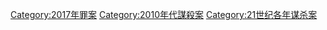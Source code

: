 {{cat topic in year| topic=谋杀案| year=2017}}

[[Category:2017年罪案|Category:2017年罪案]]
[[Category:2010年代謀殺案|Category:2010年代謀殺案]]
[[Category:21世纪各年谋杀案|Category:21世纪各年谋杀案]]